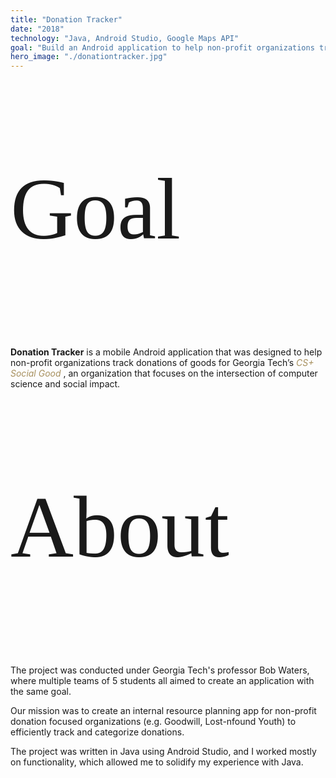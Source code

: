 ```yaml
---
title: "Donation Tracker"
date: "2018"
technology: "Java, Android Studio, Google Maps API"
goal: "Build an Android application to help non-profit organizations track donations of goods"
hero_image: "./donationtracker.jpg"
---
```

<p style="font-family:Yeseva One, cursive; font-size:3.5vh">Goal</p>
<b>Donation Tracker</b> is a mobile Android application that was designed to help non-profit organizations track donations of goods for Georgia Tech’s <a href="https://gtcssocialgood.com/" style="text-decoration:none; color:#A7905E"><i>CS+ Social Good</i></a> , an organization that focuses on the intersection of computer science and social impact.

<p style="font-family:Yeseva One, cursive; font-size:3.5vh">About</p>
The project was conducted under Georgia Tech's professor Bob Waters, where multiple teams of 5 students all aimed to create an application with the same goal.

Our mission was to create an internal resource planning app for non-profit donation focused organizations (e.g. Goodwill, Lost-nfound Youth) to efficiently track and categorize donations.

The project was written in Java using Android Studio, and I worked mostly on functionality, which allowed me to solidify my experience with Java.
